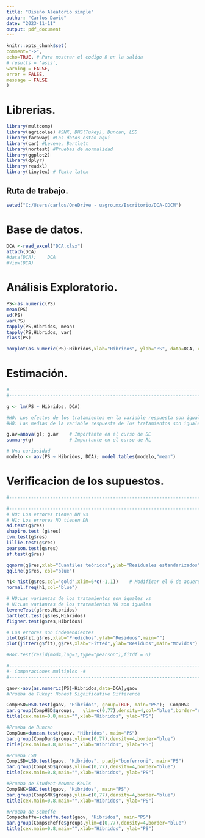 ---
title: "Diseño Aleatorio simple"
author: "Carlos David"
date: "2023-11-11"
output: pdf_document
---
```{r}
knitr::opts_chunk$set(
comment="->",
echo=TRUE, # Para mostrar el codigo R en la salida
# results = 'asis',
warning = FALSE,
error = FALSE,
message = FALSE
)
```


# Librerias. 
```{r setup, include=TRUE}
library(multcomp)
library(agricolae) #SNK, DHS(Tukey), Duncan, LSD
library(faraway) #Los datos están aquí
library(car) #Levene, Bartlett
library(nortest) #Pruebas de normalidad
library(ggplot2)
library(dplyr)
library(readxl)
library(tinytex) # Texto latex
```

## Ruta de trabajo.
```{r}
setwd("C:/Users/carlos/OneDrive - uagro.mx/Escritorio/DCA-CDCM")
```

# Base de datos.
```{r , include=TRUE}
DCA <-read_excel("DCA.xlsx")
attach(DCA)
#data(DCA);    DCA
#View(DCA)

```
# Análisis Exploratorio.
```{r , include=TRUE}

PS<-as.numeric(PS)
mean(PS)
sd(PS)
var(PS)
tapply(PS,Hibridos, mean)
tapply(PS,Hibridos, var)
class(PS)

boxplot(as.numeric(PS)~Hibridos,xlab="Híbridos", ylab="PS", data=DCA, col=3:8, main="")

```

# Estimación. 
```{r, include=TRUE}
#--------------------------------------------------------------------------#
#--------------------------------------------------------------------------#

g <- lm(PS ~ Hibridos, DCA)

#H0: Los efectos de los tratamientos en la variable respuesta son iguales a cero 
#H0: Las medias de la variable respuesta de los tratamientos son iguales 

g.av=anova(g); g.av    # Importante en el curso de DE
summary(g)             # Importante en el curso de RL

# Una curiosidad
modelo <- aov(PS ~ Hibridos, DCA); model.tables(modelo,"mean")
```
# Verificacion de los supuestos.

```{r, include=TRUE}
#--------------------------------------------------------------------------#

#--------------------------------------------------------------------------#
# H0: Los errores tienen DN vs 
# H1: Los errores NO tienen DN
ad.test(g$res)
shapiro.test (g$res)
cvm.test(g$res)
lillie.test(g$res)
pearson.test(g$res)
sf.test(g$res)
```

```{r, include=TRUE}
qqnorm(g$res,xlab="Cuantiles teóricos",ylab="Residuales estandarizados",main="")
qqline(g$res, col="blue")
```

```{r}
h1<-hist(g$res,col="gold",xlim=6*c(-1,1))    # Modificar el 6 de acuerdo a los valores de los residuos
normal.freq(h1,col="blue")
```

```{r, include=TRUE}
# H0:Las varianzas de los tratamientos son iguales vs
# H1:Las varianzas de los tratamientos NO son iguales
leveneTest(g$res,Hibridos)
bartlett.test(g$res,Hibridos)
fligner.test(g$res,Hibridos)
```

```{r, include=TRUE}
# Los errores son independientes
plot(g$fit,g$res,xlab="Predichos",ylab="Residuos",main="")
plot(jitter(g$fit),g$res,xlab="Fitted",ylab="Residuos",main="Movidos")

#Box.test(resid(mod4,lag=1,type="pearson"),fitdf = 0)
```

```{r, include=TRUE}
#--------------------------------------------------------------------------#
#- Comparaciones multiples -#
#--------------------------------------------------------------------------#

gaov<-aov(as.numeric(PS)~Hibridos,data=DCA);gaov
#Prueba de Tukey: Honest Significative Difference

CompHSD=HSD.test(gaov, "Hibridos", group=TRUE, main="PS");  CompHSD
bar.group(CompHSD$groups,   ylim=c(0,77),density=4,col="blue",border="red")
title(cex.main=0.8,main="",xlab="Híbridos", ylab="PS")
```

```{r, include=TRUE}
#Prueba de Duncan
CompDun=duncan.test(gaov, "Hibridos", main="PS")
bar.group(CompDun$groups,ylim=c(0,77),density=4,border="blue")
title(cex.main=0.8,main="",xlab="Híbridos", ylab="PS")
```

```{r, include=TRUE}
#Prueba LSD
CompLSD=LSD.test(gaov, "Hibridos", p.adj="bonferroni", main="PS")
bar.group(CompLSD$groups,ylim=c(0,77),density=4,border="blue")
title(cex.main=0.8,main="",xlab="Híbridos", ylab="PS")
```

```{r, include=TRUE}
#Prueba de Student-Newman-Keuls
CompSNK=SNK.test(gaov, "Hibridos", main="PS")
bar.group(CompSNK$groups,ylim=c(0,77),density=4,border="blue")
title(cex.main=0.8,main="",xlab="Híbridos", ylab="PS")
```

```{r, include=TRUE}
#Prueba de Scheffe
Compscheffe=scheffe.test(gaov, "Hibridos", main="PS")
bar.group(Compscheffe$groups,ylim=c(0,77),density=4,border="blue")
title(cex.main=0.8,main="",xlab="Híbridos", ylab="PS")
```






